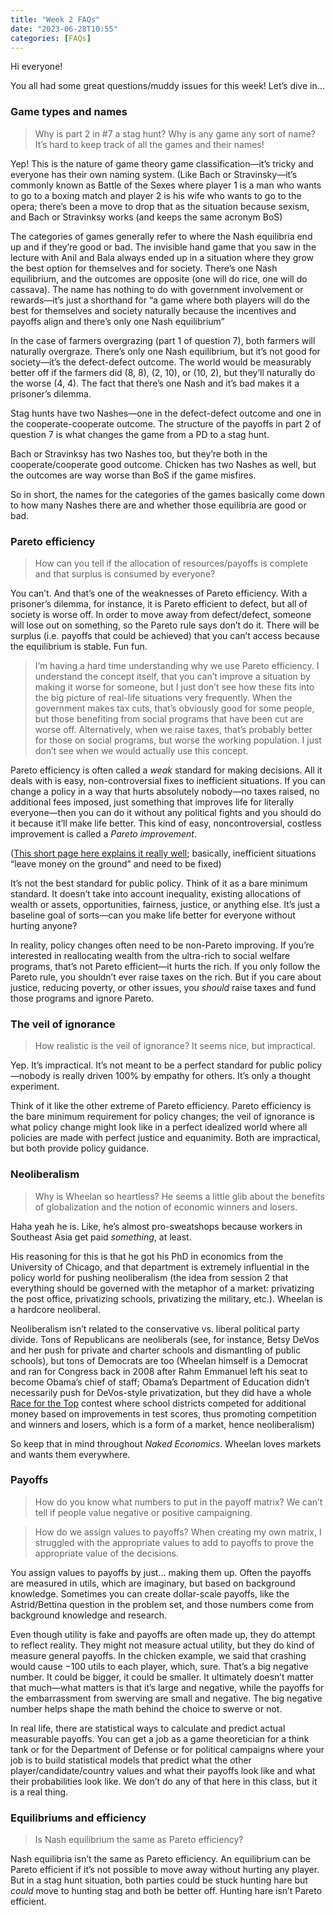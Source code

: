 ```yaml
---
title: "Week 2 FAQs"
date: "2023-06-28T10:55"
categories: [FAQs]
---
```


Hi everyone!

You all had some great questions/muddy issues for this week! Let’s dive in…


### Game types and names

> Why is part 2 in #7 a stag hunt? Why is any game any sort of name? It's hard to keep track of all the games and their names!

Yep! This is the nature of game theory game classification—it's tricky and everyone has their own naming system. (Like Bach or Stravinsky—it's commonly known as Battle of the Sexes where player 1 is a man who wants to go to a boxing match and player 2 is his wife who wants to go to the opera; there's been a move to drop that as the situation because sexism, and Bach or Stravinksy works (and keeps the same acronym BoS)

The categories of games generally refer to where the Nash equilibria end up and if they’re good or bad. The invisible hand game that you saw in the lecture with Anil and Bala always ended up in a situation where they grow the best option for themselves and for society. There’s one Nash equilibrium, and the outcomes are opposite (one will do rice, one will do cassava). The name has nothing to do with government involvement or rewards—it’s just a shorthand for “a game where both players will do the best for themselves and society naturally because the incentives and payoffs align and there’s only one Nash equilibrium”

In the case of farmers overgrazing (part 1 of question 7), both farmers will naturally overgraze. There’s only one Nash equilibrium, but it’s not good for society—it's the defect-defect outcome. The world would be measurably better off if the farmers did (8, 8), (2, 10), or (10, 2), but they’ll naturally do the worse (4, 4). The fact that there's one Nash and it's bad makes it a prisoner’s dilemma. 

Stag hunts have two Nashes—one in the defect-defect outcome and one in the cooperate-cooperate outcome. The structure of the payoffs in part 2 of question 7 is what changes the game from a PD to a stag hunt.

Bach or Stravinksy has two Nashes too, but they're both in the cooperate/cooperate good outcome. Chicken has two Nashes as well, but the outcomes are way worse than BoS if the game misfires. 

So in short, the names for the categories of the games basically come down to how many Nashes there are and whether those equilibria are good or bad.


### Pareto efficiency

> How can you tell if the allocation of resources/payoffs is complete and that surplus is consumed by everyone?

You can’t. And that's one of the weaknesses of Pareto efficiency. With a prisoner's dilemma, for instance, it is Pareto efficient to defect, but all of society is worse off. In order to move away from defect/defect, someone will lose out on something, so the Pareto rule says don't do it. There will be surplus (i.e. payoffs that could be achieved) that you can't access because the equilibrium is stable. Fun fun.

> I'm having a hard time understanding why we use Pareto efficiency. I understand the concept itself, that you can't improve a situation by making it worse for someone, but I just don't see how these fits into the big picture of real-life situations very frequently. When the government makes tax cuts, that's obviously good for some people, but those benefiting from social programs that have been cut are worse off. Alternatively, when we raise taxes, that's probably better for those on social programs, but worse the working population. I just don't see when we would actually use this concept.

Pareto efficiency is often called a *weak* standard for making decisions. All it deals with is easy, non-controversial fixes to inefficient situations. If you can change a policy in a way that hurts absolutely nobody—no taxes raised, no additional fees imposed, just something that improves life for literally everyone—then you can do it without any political fights and you should do it because it’ll make life better. This kind of easy, noncontroversial, costless improvement is called a *Pareto improvement*. 

([This short page here explains it really well](https://wilcoxen.maxwell.insightworks.com/pages/225.html); basically, inefficient situations “leave money on the ground” and need to be fixed)

It’s not the best standard for public policy. Think of it as a bare minimum standard. It doesn’t take into account inequality, existing allocations of wealth or assets, opportunities, fairness, justice, or anything else. It’s just a baseline goal of sorts—can you make life better for everyone without hurting anyone?

In reality, policy changes often need to be non-Pareto improving. If you’re interested in reallocating wealth from the ultra-rich to social welfare programs, that’s not Pareto efficient—it hurts the rich. If you only follow the Pareto rule, you shouldn’t ever raise taxes on the rich. But if you care about justice, reducing poverty, or other issues, you *should* raise taxes and fund those programs and ignore Pareto.


### The veil of ignorance

> How realistic is the veil of ignorance? It seems nice, but impractical.

Yep. It’s impractical. It’s not meant to be a perfect standard for public policy—nobody is really driven 100% by empathy for others. It’s only a thought experiment.

Think of it like the other extreme of Pareto efficiency. Pareto efficiency is the bare minimum requirement for policy changes; the veil of ignorance is what policy change might look like in a perfect idealized world where all policies are made with perfect justice and equanimity. Both are impractical, but both provide policy guidance.   


### Neoliberalism

> Why is Wheelan so heartless? He seems a little glib about the benefits of globalization and the notion of economic winners and losers.

Haha yeah he is. Like, he's almost pro-sweatshops because workers in Southeast Asia get paid *something*, at least.

His reasoning for this is that he got his PhD in economics from the University of Chicago, and that department is extremely influential in the policy world for pushing neoliberalism (the idea from session 2 that everything should be governed with the metaphor of a market: privatizing the post office, privatizing schools, privatizing the military, etc.). Wheelan is a hardcore neoliberal.

Neoliberalism isn’t related to the conservative vs. liberal political party divide. Tons of Republicans are neoliberals (see, for instance, Betsy DeVos and her push for private and charter schools and dismantling of public schools), but tons of Democrats are too (Wheelan himself is a Democrat and ran for Congress back in 2008 after Rahm Emmanuel left his seat to become Obama’s chief of staff; Obama’s Department of Education didn’t necessarily push for DeVos-style privatization, but they did have a whole [Race for the Top](https://obamawhitehouse.archives.gov/issues/education/k-12/race-to-the-top) contest where school districts competed for additional money based on improvements in test scores, thus promoting competition and winners and losers, which is a form of a market, hence neoliberalism)

So keep that in mind throughout *Naked Economics*. Wheelan loves markets and wants them everywhere.


### Payoffs

> How do you know what numbers to put in the payoff matrix? We can't tell if people value negative or positive campaigning.

> How do we assign values to payoffs? When creating my own matrix, I struggled with the appropriate values to add to payoffs to prove the appropriate value of the decisions. 

You assign values to payoffs by just… making them up. Often the payoffs are measured in utils, which are imaginary, but based on background knowledge. Sometimes you can create dollar-scale payoffs, like the Astrid/Bettina question in the problem set, and those numbers come from background knowledge and research.

Even though utility is fake and payoffs are often made up, they do attempt to reflect reality. They might not measure actual utility, but they do kind of measure general payoffs. In the chicken example, we said that crashing would cause −100 utils to each player, which, sure. That's a big negative number. It could be bigger, it could be smaller. It ultimately doesn't matter that much—what matters is that it's large and negative, while the payoffs for the embarrassment from swerving are small and negative. The big negative number helps shape the math behind the choice to swerve or not.

In real life, there are statistical ways to calculate and predict actual measurable payoffs. You can get a job as a game theoretician for a think tank or for the Department of Defense or for political campaigns where your job is to build statistical models that predict what the other player/candidate/country values and what their payoffs look like and what their probabilities look like. We don't do any of that here in this class, but it is a real thing.


### Equilibriums and efficiency

> Is Nash equilibrium the same as Pareto efficiency?

Nash equilibria isn't the same as Pareto efficiency. An equilibrium can be Pareto efficient if it's not possible to move away without hurting any player. But in a stag hunt situation, both parties could be stuck hunting hare but *could* move to hunting stag and both be better off. Hunting hare isn't Pareto efficient.
